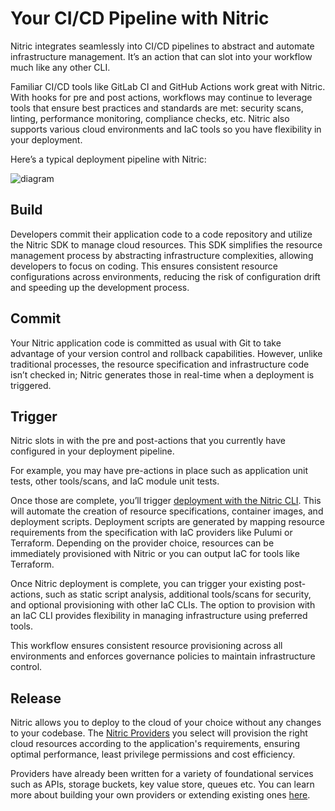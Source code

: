 # Your CI/CD Pipeline with Nitric

Nitric integrates seamlessly into CI/CD pipelines to abstract and automate infrastructure management. It’s an action that can slot into your workflow much like any other CLI.

Familiar CI/CD tools like GitLab CI and GitHub Actions work great with Nitric. With hooks for pre and post actions, workflows may continue to leverage tools that ensure best practices and standards are met: security scans, linting, performance monitoring, compliance checks, etc. Nitric also supports various cloud environments and IaC tools so you have flexibility in your deployment.

Here’s a typical deployment pipeline with Nitric:

![diagram](/docs/images/concepts/ci-cd.svg)

## Build

Developers commit their application code to a code repository and utilize the Nitric SDK to manage cloud resources. This SDK simplifies the resource management process by abstracting infrastructure complexities, allowing developers to focus on coding. This ensures consistent resource configurations across environments, reducing the risk of configuration drift and speeding up the development process.

## Commit

Your Nitric application code is committed as usual with Git to take advantage of your version control and rollback capabilities. However, unlike traditional processes, the resource specification and infrastructure code isn’t checked in; Nitric generates those in real-time when a deployment is triggered.

## Trigger

Nitric slots in with the pre and post-actions that you currently have configured in your deployment pipeline.

For example, you may have pre-actions in place such as application unit tests, other tools/scans, and IaC module unit tests.

Once those are complete, you’ll trigger [deployment with the Nitric CLI](/concepts/how-ops-use-nitric). This will automate the creation of resource specifications, container images, and deployment scripts. Deployment scripts are generated by mapping resource requirements from the specification with IaC providers like Pulumi or Terraform. Depending on the provider choice, resources can be immediately provisioned with Nitric or you can output IaC for tools like Terraform.

Once Nitric deployment is complete, you can trigger your existing post-actions, such as static script analysis, additional tools/scans for security, and optional provisioning with other IaC CLIs. The option to provision with an IaC CLI provides flexibility in managing infrastructure using preferred tools.

This workflow ensures consistent resource provisioning across all environments and enforces governance policies to maintain infrastructure control.

## Release

Nitric allows you to deploy to the cloud of your choice without any changes to your codebase. The [Nitric Providers](/concepts/how-ops-use-nitric#Nitric-Providers) you select will provision the right cloud resources according to the application's requirements, ensuring optimal performance, least privilege permissions and cost efficiency.

Providers have already been written for a variety of foundational services such as APIs, storage buckets, key value store, queues etc. You can learn more about building your own providers or extending existing ones [here](/reference/providers/custom/building-custom-provider).
